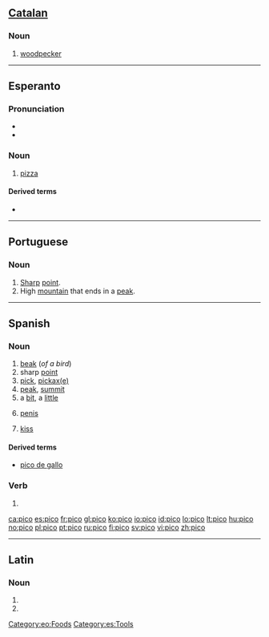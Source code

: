 {{also|Pico|pico-|piĉo|picó}}
==[[Catalan]]==

===Noun===
{{infl|ca|noun}}

# [[woodpecker]]

{{attention|ca}}
----

==Esperanto==

===Pronunciation===
* {{IPA|/ˈpitso/|lang=eo}}
* {{hyphenation|pi|co}}

===Noun===
{{eo-noun}}

# [[pizza]]

====Derived terms====
* {{l|eo|picejo}}

[[Category:eo:Foods]]

----

==Portuguese==

===Noun===
{{infl|pt|noun|plural|picos}}

# [[sharp|Sharp]] [[point]].
# High [[mountain]] that ends in a [[peak]].

----

==Spanish==

===Noun===
{{es-noun-m}}

# [[beak]] (''of a bird'')
# sharp [[point]]
# [[pick]], [[pickaxe|pickax(e)]]
# [[peak]], [[summit]]
# a [[bit]], a [[little]]
# {{context|colloquial|Chile|Costa Rica|lang=es}} [[penis]]
# {{context|colloquial|Bolivia|Colombia|lang=es}} [[kiss]]

====Derived terms====
* [[pico de gallo]]

===Verb===
{{es-verb-form|picar}}
 
# {{es-verb form of|ending=ar|mood=indicative|tense=present|pers=1|number=singular|[[picar]]}}

[[Category:es:Tools]]

[[ca:pico]]
[[es:pico]]
[[fr:pico]]
[[gl:pico]]
[[ko:pico]]
[[io:pico]]
[[id:pico]]
[[lo:pico]]
[[lt:pico]]
[[hu:pico]]
[[no:pico]]
[[pl:pico]]
[[pt:pico]]
[[ru:pico]]
[[fi:pico]]
[[sv:pico]]
[[vi:pico]]
[[zh:pico]]

----
==Latin==

===Noun===
{{la-noun-form|pīcō}}

# {{inflection of|picus|pīcus|dat|s|lang=la}}
# {{inflection of|picus|pīcus|abl|s|lang=la}}
{{count page|[[Wiktionary:Page count]]}}
{{rfc-auto}}